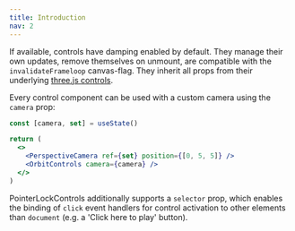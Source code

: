 ```yaml
---
title: Introduction
nav: 2
---
```


If available, controls have damping enabled by default. They manage their own updates, remove themselves on unmount, are compatible with the `invalidateFrameloop` canvas-flag. They inherit all props from their underlying [three.js controls](https://github.com/mrdoob/three.js/tree/dev/examples/jsm/controls).

Every control component can be used with a custom camera using the `camera` prop:

```jsx
const [camera, set] = useState()

return (
  <>
    <PerspectiveCamera ref={set} position={[0, 5, 5]} />
    <OrbitControls camera={camera} />
  </>
)
```

PointerLockControls additionally supports a `selector` prop, which enables the binding of `click` event handlers for control activation to other elements than `document` (e.g. a 'Click here to play' button).
